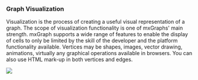 <h3><a id="graph_visualization"></a>Graph Visualization</h3>
<p>Visualization is the process of creating a useful visual
    representation of a graph. The scope of visualization functionality is
    one of mxGraphs' main strength. mxGraph supports a wide range of
    features to enable the display of cells to only be limited by the skill
    of the developer and the platform functionality available. Vertices may
    be shapes, images, vector drawing, animations, virtually any graphical
    operations available in browsers. You can also use HTML mark-up in both
    vertices and edges.</p>


<img src="https://jgraph.github.io/mxgraph/docs/images/mx_man_graph_vis.png" />

